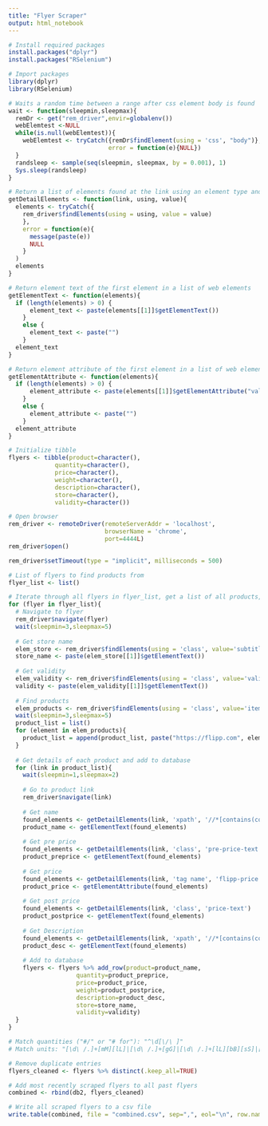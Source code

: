 ```yaml
---
title: "Flyer Scraper"
output: html_notebook
---
```


```r
# Install required packages
install.packages("dplyr")
install.packages("RSelenium")
```


```r
# Import packages
library(dplyr)
library(RSelenium)

# Waits a random time between a range after css element body is found
wait <- function(sleepmin,sleepmax){
  remDr <- get("rem_driver",envir=globalenv())
  webElemtest <-NULL
  while(is.null(webElemtest)){
    webElemtest <- tryCatch({remDr$findElement(using = 'css', "body")},
                            error = function(e){NULL})
  }
  randsleep <- sample(seq(sleepmin, sleepmax, by = 0.001), 1)
  Sys.sleep(randsleep)
}

# Return a list of elements found at the link using an element type and value
getDetailElements <- function(link, using, value){
  elements <- tryCatch({
    rem_driver$findElements(using = using, value = value)
    },
    error = function(e){
      message(paste(e))
      NULL
    }
  )
  elements
}

# Return element text of the first element in a list of web elements
getElementText <- function(elements){
  if (length(elements) > 0) {
      element_text <- paste(elements[[1]]$getElementText())
    }
    else {
      element_text <- paste("")
    }
  element_text
}

# Return element attribute of the first element in a list of web elements
getElementAttribute <- function(elements){
  if (length(elements) > 0) {
      element_attribute <- paste(elements[[1]]$getElementAttribute("value"))
    }
    else {
      element_attribute <- paste("")
    }
  element_attribute
}
```


```r
# Initialize tibble
flyers <- tibble(product=character(), 
             quantity=character(), 
             price=character(), 
             weight=character(), 
             description=character(), 
             store=character(), 
             validity=character())
```


```r
# Open browser
rem_driver <- remoteDriver(remoteServerAddr = 'localhost',
                           browserName = 'chrome',
                           port=4444L)
rem_driver$open()

rem_driver$setTimeout(type = "implicit", milliseconds = 500)

```


```r
# List of flyers to find products from
flyer_list <- list()

# Iterate through all flyers in flyer_list, get a list of all products, then add each to the tibble flyers
for (flyer in flyer_list){
  # Navigate to flyer
  rem_driver$navigate(flyer)
  wait(sleepmin=3,sleepmax=5)
  
  # Get store name
  elem_store <- rem_driver$findElements(using = 'class', value='subtitle')
  store_name <- paste(elem_store[[1]]$getElementText())
  
  # Get validity
  elem_validity <- rem_driver$findElements(using = 'class', value='validity')
  validity <- paste(elem_validity[[1]]$getElementText())
  
  # Find products
  elem_products <- rem_driver$findElements(using = 'class', value='item-container')
  wait(sleepmin=3,sleepmax=5)
  product_list = list()
  for (element in elem_products){
    product_list = append(product_list, paste("https://flipp.com", element$getElementAttribute("href"), sep=""))
  }
  
  # Get details of each product and add to database
  for (link in product_list){
    wait(sleepmin=1,sleepmax=2)
    
    # Go to product link
    rem_driver$navigate(link)
    
    # Get name
    found_elements <- getDetailElements(link, 'xpath', '//*[contains(concat( " ", @class, " " ), concat( " ", "title", " " ))]//span')
    product_name <- getElementText(found_elements)
    
    # Get pre price
    found_elements <- getDetailElements(link, 'class', 'pre-price-text')
    product_preprice <- getElementText(found_elements)
    
    # Get price
    found_elements <- getDetailElements(link, 'tag name', 'flipp-price')
    product_price <- getElementAttribute(found_elements)
    
    # Get post price
    found_elements <- getDetailElements(link, 'class', 'price-text')
    product_postprice <- getElementText(found_elements)
    
    # Get Description
    found_elements <- getDetailElements(link, 'xpath', '//*[contains(concat( " ", @class, " " ), concat( " ", "description", " " ))]//span')
    product_desc <- getElementText(found_elements)
    
    # Add to database
    flyers <- flyers %>% add_row(product=product_name, 
                   quantity=product_preprice, 
                   price=product_price, 
                   weight=product_postprice, 
                   description=product_desc, 
                   store=store_name, 
                   validity=validity)
  }
}

# Match quantities ("#/" or "# for"): "^\d[\/\ ]"
# Match units: "[\d\ /.]+[mM][lL]|[\d\ /.]+[gG]|[\d\ /.]+[lL][bB][sS]|[\d\ /.]+[eE][aA]|[\d\ /.]+[uU][nN]|[\d\ /.]+[kK][gG]|[\d\ /.]+[pP][kK][gG]"

```


```r
# Remove duplicate entries
flyers_cleaned <- flyers %>% distinct(.keep_all=TRUE)

# Add most recently scraped flyers to all past flyers
combined <- rbind(db2, flyers_cleaned)

# Write all scraped flyers to a csv file
write.table(combined, file = "combined.csv", sep=",", eol="\n", row.names=FALSE, qmethod="double")
```

